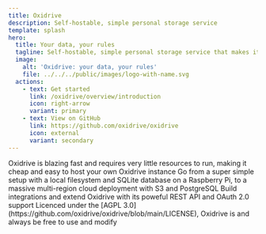 ```yaml
---
title: Oxidrive
description: Self-hostable, simple personal storage service
template: splash
hero:
  title: Your data, your rules
  tagline: Self-hostable, simple personal storage service that makes it easy to reclaim your data sovereignty
  image:
    alt: 'Oxidrive: your data, your rules'
    file: ../../../public/images/logo-with-name.svg
  actions:
    - text: Get started
      link: /oxidrive/overview/introduction
      icon: right-arrow
      variant: primary
    - text: View on GitHub
      link: https://github.com/oxidrive/oxidrive
      icon: external
      variant: secondary
---
```



<CardGrid stagger>
	<Card title="Fast and lightweight" icon="rocket">
        Oxidrive is blazing fast and requires very little resources to run, making it cheap and easy to host your own Oxidrive instance
	</Card>
	<Card title="Highly scalable" icon="random">
        Go from a super simple setup with a local filesystem and SQLite database on a Raspberry Pi, to a massive multi-region cloud deployment with S3 and PostgreSQL
	</Card>
	<Card title="Extensible" icon="rss">
        Build integrations and extend Oxidrive with its poweful REST API and OAuth 2.0 support
	</Card>
	<Card title="Open Source and forever free" icon="github">
        Licenced under the [AGPL 3.0](https://github.com/oxidrive/oxidrive/blob/main/LICENSE), Oxidrive is and always be free to use and modify 
	</Card>
</CardGrid>
